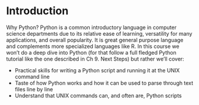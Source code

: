 
# Introduction

Why Python? Python is a common introductory language in computer science departments due to its relative ease of learning, versatility for many applications, and overall popularity.
It is great general purpose language and complements more specialized languages like R. In this course we won't do a deep dive into Python (for that follow a full fledged Python tutorial like the one described in Ch 9. Next Steps) but rather we'll cover:

- Practical skills for writing a Python script and running it at the UNIX command line
- Taste of how Python works and how it can be used to parse through text files line by line
- Understand that UNIX commands can, and often are, Python scripts


